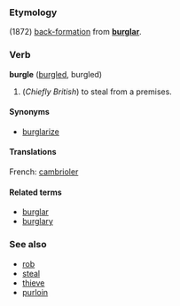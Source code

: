 ===Etymology===
(1872) [[back-formation]] from '''[[burglar]]'''.

===Verb===
'''burgle''' ([[burgled]], burgled)

# (''Chiefly British'') to steal from a premises.

====Synonyms====
*[[burglarize]]
====Translations====
French: [[cambrioler]]

====Related terms====
*[[burglar]]
*[[burglary]]

===See also===
*[[rob]]
*[[steal]]
*[[thieve]]
*[[purloin]]